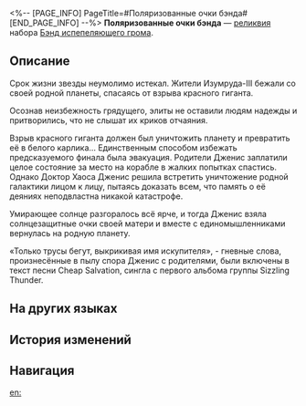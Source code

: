 <%-- [PAGE_INFO]
PageTitle=#Поляризованные очки бэнда#
[END_PAGE_INFO] --%>
{{Реликвия Инфобокс
|id          = 61091
|Изображение = Предмет Поляризованные очки бэнда.png
|Набор       = Бэнд испепеляющего грома
|Предмет     = Голова
|Упоминания  = 
}}
{{Описание|Пара классических солнцезащитных очков, которые носила Дженис, одна из солисток группы. Их хромированные линзы отливают голубизной.}}
'''Поляризованные очки бэнда''' — [[реликвия]] набора [[Бэнд испепеляющего грома]].

==Описание==
Срок жизни звезды неумолимо истекал. Жители Изумруда-III бежали со своей родной планеты, спасаясь от взрыва красного гиганта.

Осознав неизбежность грядущего, элиты не оставили людям надежды и притворились, что не слышат их криков отчаяния.

Взрыв красного гиганта должен был уничтожить планету и превратить её в белого карлика... Единственным способом избежать предсказуемого финала была эвакуация. Родители Дженис заплатили целое состояние за место на корабле в жалких попытках спастись. Однако Доктор Хаоса Дженис решила встретить уничтожение родной галактики лицом к лицу, пытаясь доказать всем, что память о её деяниях неподвластна никакой катастрофе.

Умирающее солнце разгоралось всё ярче, и тогда Дженис взяла солнцезащитные очки своей матери и вместе с единомышленниками вернулась на родную планету.

«Только трусы бегут, выкрикивая имя искупителя», - гневные слова, произнесённые в пылу спора Дженис с родителями, были включены в текст песни Cheap Salvation, сингла с первого альбома группы Sizzling Thunder.

==На других языках==
{{На других языках
|en   = Band's Polarized Sunglasses
|zhs  = 乐队的偏光墨镜
|zht  = 樂團的偏光墨鏡
|ja   = バンドの{{Rubi|偏光|へんこう}}サングラス
|ko   = 밴드의 편광 선글라스
|es   = Lentes polarizados de la banda
|fr   = Lunettes de soleil polarisées du groupe
|ru   = Поляризованные очки бэнда
|th   = Band's Polarized Sunglasses
|vi   = Kính Mát Phân Cực Của Ban Nhạc
|de   = Verspiegelte Sonnenbrille der Band
|id   = Band's Polarized Sunglasses
|pt   = Óculos Escuros Polarizados da Banda
}}

==История изменений==
{{История изменений|3.5}}

==Навигация==
{{Набор Реликвий Навбокс|Бэнд испепеляющего грома}}

[[en:]]